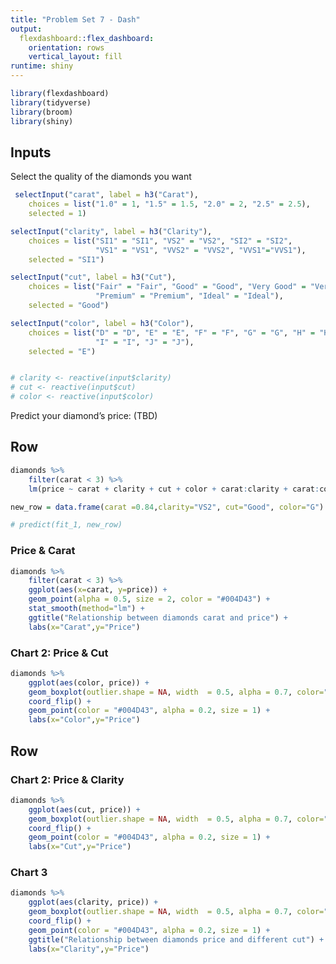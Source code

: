 ```yaml
---
title: "Problem Set 7 - Dash"
output: 
  flexdashboard::flex_dashboard:
    orientation: rows
    vertical_layout: fill
runtime: shiny
---
```


```r
library(flexdashboard)
library(tidyverse)
library(broom)
library(shiny)

```

Inputs {.sidebar}
-----------------------------------------------------------------------

Select the quality of the diamonds you want

```r
 selectInput("carat", label = h3("Carat"), 
    choices = list("1.0" = 1, "1.5" = 1.5, "2.0" = 2, "2.5" = 2.5), 
    selected = 1)

selectInput("clarity", label = h3("Clarity"), 
    choices = list("SI1" = "SI1", "VS2" = "VS2", "SI2" = "SI2",
                   "VS1" = "VS1", "VVS2" = "VVS2", "VVS1"="VVS1"), 
    selected = "SI1")

selectInput("cut", label = h3("Cut"), 
    choices = list("Fair" = "Fair", "Good" = "Good", "Very Good" = "Very Good",
                   "Premium" = "Premium", "Ideal" = "Ideal"), 
    selected = "Good")

selectInput("color", label = h3("Color"), 
    choices = list("D" = "D", "E" = "E", "F" = "F", "G" = "G", "H" = "H", 
                   "I" = "I", "J" = "J"), 
    selected = "E")


# clarity <- reactive(input$clarity)
# cut <- reactive(input$cut)
# color <- reactive(input$color)

```

Predict your diamond's price: (TBD)

   
Row
-------------------------------------

```r

diamonds %>% 
    filter(carat < 3) %>% 
    lm(price ~ carat + clarity + cut + color + carat:clarity + carat:color + carat:cut, .) -> fit_1

new_row = data.frame(carat =0.84,clarity="VS2", cut="Good", color="G")

# predict(fit_1, new_row)

```


    
### Price & Carat
    
```r

diamonds %>% 
    filter(carat < 3) %>% 
    ggplot(aes(x=carat, y=price)) + 
    geom_point(alpha = 0.5, size = 2, color = "#004D43") + 
    stat_smooth(method="lm") + 
    ggtitle("Relationship between diamonds carat and price") +
    labs(x="Carat",y="Price")

```
   
### Chart 2: Price & Cut

```r

diamonds %>% 
    ggplot(aes(color, price)) + 
    geom_boxplot(outlier.shape = NA, width  = 0.5, alpha = 0.7, color="#4C4C4C", notch = T) + 
    coord_flip() + 
    geom_point(color = "#004D43", alpha = 0.2, size = 1) + 
    labs(x="Color",y="Price")

```

   
Row
-------------------------------------
    
### Chart 2: Price & Clarity
    
```r

diamonds %>% 
    ggplot(aes(cut, price)) + 
    geom_boxplot(outlier.shape = NA, width  = 0.5, alpha = 0.7, color="#4C4C4C", notch = T) + 
    coord_flip() + 
    geom_point(color = "#004D43", alpha = 0.2, size = 1) + 
    labs(x="Cut",y="Price")

```
    
### Chart 3

```r

diamonds %>% 
    ggplot(aes(clarity, price)) + 
    geom_boxplot(outlier.shape = NA, width  = 0.5, alpha = 0.7, color="#4C4C4C", notch = T) + 
    coord_flip() + 
    geom_point(color = "#004D43", alpha = 0.2, size = 1) + 
    ggtitle("Relationship between diamonds price and different cut") +
    labs(x="Clarity",y="Price")

```

